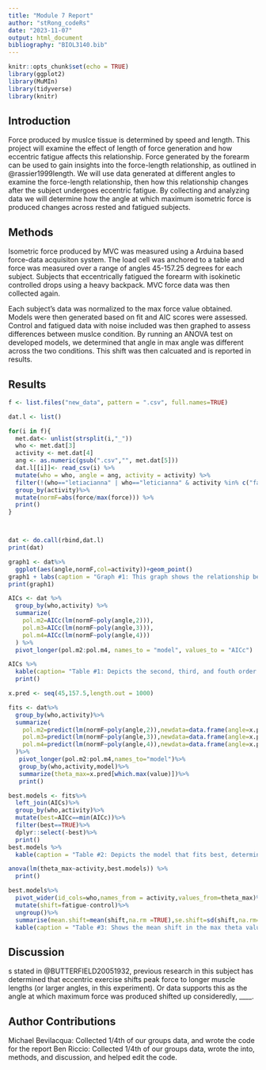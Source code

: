 ```yaml
---
title: "Module 7 Report"
author: "stRong_codeRs"
date: "2023-11-07"
output: html_document
bibliography: "BIOL3140.bib"
---
```




```r
knitr::opts_chunk$set(echo = TRUE)
library(ggplot2)
library(MuMIn)
library(tidyverse)
library(knitr)
```

## Introduction
Force produced by muslce tissue is determined by speed and length. This project will examine the effect of length of force generation and how eccentric fatigue affects this relationship. Force generated by the forearm can be used to gain insights into the force-length relationship, as outlined in @rassier1999length. We will use data generated at different angles to examine the force-length relationship, then how this relationship changes after the subject undergoes eccentric fatigue. 
By collecting and analyzing data we will determine how the angle at which maximum isometric force is produced changes across rested and fatigued subjects. 



## Methods
Isometric force produced by MVC was measured using a Arduina based force-data acquisiton system. The load cell was anchored to a table and force was measured over a range of angles 45-157.25 degrees for each subject. Subjects that eccentrically fatigued the forearm with isokinetic controlled drops using a heavy backpack. MVC force data was then collected again. 

Each subject's data was normalized to the max force value obtained. Models were then generated based on fit and AIC scores were assessed. Control and fatigued data with noise included was then graphed to assess differences between muslce condition. By running an ANOVA test on developed models, we determined that angle in max angle was different across the two conditions. This shift was then calcuated and is reported in results. 

## Results  
```r
f <- list.files("new_data", pattern = ".csv", full.names=TRUE)

dat.l <- list()

for(i in f){
  met.dat<- unlist(strsplit(i,"_"))
  who <- met.dat[3]
  activity <- met.dat[4]
  ang <- as.numeric(gsub(".csv","", met.dat[5]))
  dat.l[[i]]<- read_csv(i) %>%
  mutate(who = who, angle = ang, activity = activity) %>% 
  filter(!(who=="letiacianna" | who=="leticianna" & activity %in% c("fatigue","control")))%>%
  group_by(activity)%>%
  mutate(normF=abs(force/max(force))) %>%
  print()
}



dat <- do.call(rbind,dat.l)
print(dat)


```

```r

graph1 <- dat%>%
  ggplot(aes(angle,normF,col=activity))+geom_point()
graph1 + labs(caption = "Graph #1: This graph shows the relationship between the force and angle during both the control and fatigue experiments")
print(graph1)

AICs <- dat %>% 
  group_by(who,activity) %>% 
  summarize(
    pol.m2=AICc(lm(normF~poly(angle,2))),
    pol.m3=AICc(lm(normF~poly(angle,3))),
    pol.m4=AICc(lm(normF~poly(angle,4)))
  ) %>% 
  pivot_longer(pol.m2:pol.m4, names_to = "model", values_to = "AICc")

AICs %>% 
  kable(caption= "Table #1: Depicts the second, third, and fouth order polynomial models") %>% 
  print()

x.pred <- seq(45,157.5,length.out = 1000)

fits <- dat%>%
  group_by(who,activity)%>%
  summarize(
    pol.m2=predict(lm(normF~poly(angle,2)),newdata=data.frame(angle=x.pred)),
    pol.m3=predict(lm(normF~poly(angle,3)),newdata=data.frame(angle=x.pred)), 
    pol.m4=predict(lm(normF~poly(angle,4)),newdata=data.frame(angle=x.pred)) 
  )%>%
   pivot_longer(pol.m2:pol.m4,names_to="model")%>%
   group_by(who,activity,model)%>%
   summarize(theta_max=x.pred[which.max(value)])%>%
   print()

```


```r
best.models <- fits%>%
  left_join(AICs)%>%
  group_by(who,activity)%>%
  mutate(best=AICc==min(AICc))%>%
  filter(best==TRUE)%>%
  dplyr::select(-best)%>%
  print()
best.models %>% 
  kable(caption = "Table #2: Depicts the model that fits best, determined by the lowest AIC value")


```

```r
anova(lm(theta_max~activity,best.models)) %>% 
  print()

best.models%>%
  pivot_wider(id_cols=who,names_from = activity,values_from=theta_max)%>%
  mutate(shift=fatigue-control)%>%
  ungroup()%>%
  summarise(mean.shift=mean(shift,na.rm =TRUE),se.shift=sd(shift,na.rm=TRUE)/sqrt(length(shift))) %>% 
  kable(caption = "Table #3: Shows the mean shift in the max theta values") 


```



## Discussion 
s stated in @BUTTERFIELD20051932, previous research in this subject has determined that eccentric exercise shifts peak force to longer muscle lengths (or larger angles, in this experiment). Or data supports this as the angle at which maximum force was produced shifted up consideredly, ____. 


## Author Contributions 
Michael Bevilacqua: Collected 1/4th of our groups data, and wrote the code for the report
Ben Riccio: Collected 1/4th of our groups data, wrote the into, methods, and discussion, and helped edit the code. 
